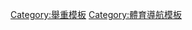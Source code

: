 {{template category|type=navbox}}
[[Category:舉重模板|Category:舉重模板]]
[[Category:體育導航模板|Category:體育導航模板]]